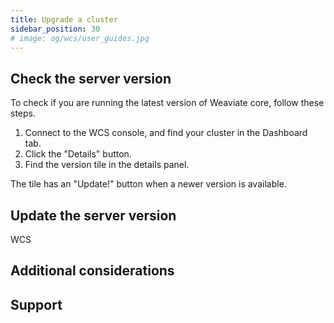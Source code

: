 ```yaml
---
title: Upgrade a cluster
sidebar_position: 30
# image: og/wcs/user_guides.jpg
---
```



<WCSUpdateIntro />

## Check the server version

To check if you are running the latest version of Weaviate core, follow these steps. 

1. Connect to the WCS console, and find your cluster in the Dashboard tab.
1. Click the "Details" button.
1. Find the version tile in the details panel. 

The tile has an "Update!" button when a newer version is available.

## Update the server version

 WCS 

## Additional considerations

## Support


<SupportAndTrouble />
